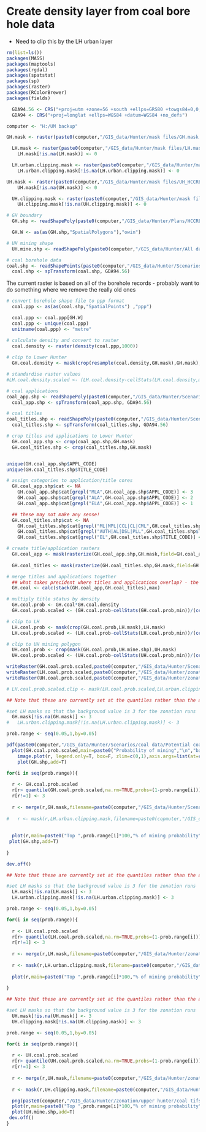 Create density layer from coal bore hole data
========================================================
* Need to clip this by the LH urban layer

```r
rm(list=ls())
packages(MASS)
packages(maptools)
packages(rgdal)
packages(spatstat)
packages(sp)
packages(raster)
packages(RColorBrewer)
packages(fields)

  GDA94.56 <- CRS("+proj=utm +zone=56 +south +ellps=GRS80 +towgs84=0,0,0,0,0,0,0 +units=m +no_defs")
  GDA94 <- CRS("+proj=longlat +ellps=WGS84 +datum=WGS84 +no_defs")

computer <- "H:/UM backup"

GH.mask <- raster(paste0(computer,"/GIS_data/Hunter/mask files/GH.mask.tif"))

  LH.mask <- raster(paste0(computer,"/GIS_data/Hunter/mask files/LH.mask.tif"))
    LH.mask[!is.na(LH.mask)] <- 0

  LH.urban.clipping.mask <- raster(paste0(computer,"/GIS_data/Hunter/mask files/LH.urban.clipping.mask.tif"))
    LH.urban.clipping.mask[!is.na(LH.urban.clipping.mask)] <- 0

UH.mask <- raster(paste0(computer,"/GIS_data/Hunter/mask files/UH_HCCREMS.mask.tif"))
    UH.mask[!is.na(UH.mask)] <- 0

  UH.clipping.mask <- raster(paste0(computer,"/GIS_data/Hunter/mask files/UH_HCCREMS.clipping.mask.tif"))
    UH.clipping.mask[!is.na(UH.clipping.mask)] <- 0

# GH boundary
  GH.shp <- readShapePoly(paste0(computer,"/GIS_data/Hunter/Plans/HCCREMS_AreaOfInterest/HCCREMS_AoI_GDAtm.shp"), proj4=GDA94.56)

  GH.W <- as(as(GH.shp,"SpatialPolygons"),"owin")

# UH mining shape
  UH.mine.shp <- readShapePoly(paste0(computer,"/GIS_data/Hunter/All data from harddrive/From HCCREMS/Boundaries/AoI/Rough_UH_AoIv2.shp"))

# coal borehole data
coal.shp <- readShapePoints(paste0(computer,"/GIS_data/Hunter/Scenarios/coal data/DPI/coal_borehole.shp"), proj4=GDA94)
  coal.shp <- spTransform(coal.shp, GDA94.56)


```

The current raster is based on all of the borehole records - probably want to do something where we remove the really old ones

```r
# convert borehole shape file to ppp format
  coal.ppp <- as(as(coal.shp,"SpatialPoints") ,"ppp")

  coal.ppp <- coal.ppp[GH.W]
  coal.ppp <- unique(coal.ppp)
  unitname(coal.ppp) <- "metre"

# calculate density and convert to raster
  coal.density <- raster(density(coal.ppp,1000))
  
# clip to Lower Hunter
  GH.coal.density <- mask(crop(resample(coal.density,GH.mask),GH.mask),GH.mask)

# standardise raster values
#LH.coal.density.scaled <- (LH.coal.density-cellStats(LH.coal.density,min))/(cellStats(LH.coal.density,max)-cellStats(LH.coal.density,min))

```



```r

# coal applications
coal_app.shp <- readShapePoly(paste0(computer,"/GIS_data/Hunter/Scenarios/coal data/DPI/coal_applications.shp"), proj4=GDA94)
  coal_app.shp <- spTransform(coal_app.shp, GDA94.56)

# coal titles
coal_titles.shp <- readShapePoly(paste0(computer,"/GIS_data/Hunter/Scenarios/coal data/DPI/coal_titles.shp"), proj4=GDA94)
  coal_titles.shp <- spTransform(coal_titles.shp, GDA94.56)

# crop titles and applications to Lower Hunter
  GH.coal_app.shp <- crop(coal_app.shp,GH.mask)
  GH.coal_titles.shp <- crop(coal_titles.shp,GH.mask)


unique(GH.coal_app.shp$APPL_CODE)
unique(GH.coal_titles.shp$TITLE_CODE)

# assign categories to application/title cores
  GH.coal_app.shp$cat <- NA
    GH.coal_app.shp$cat[grepl("MLA",GH.coal_app.shp$APPL_CODE)] <- 3
    GH.coal_app.shp$cat[grepl("ALA",GH.coal_app.shp$APPL_CODE)] <- 2
    GH.coal_app.shp$cat[grepl("ELA",GH.coal_app.shp$APPL_CODE)] <- 1

  ## these may not make any sense!
  GH.coal_titles.shp$cat <- NA
    GH.coal_titles.shp$cat[grepl("ML|MPL|CCL|CL|CML",GH.coal_titles.shp$TITLE_CODE)] <- 3
    GH.coal_titles.shp$cat[grepl("AUTH|AL|DSL|PLL",GH.coal_titles.shp$TITLE_CODE)] <- 2
    GH.coal_titles.shp$cat[grepl("EL",GH.coal_titles.shp$TITLE_CODE)] <- 1

# create title/application rasters
  GH.coal_app <- mask(rasterize(GH.coal_app.shp,GH.mask,field=GH.coal_app.shp$cat),GH.mask)
  
  GH.coal_titles <- mask(rasterize(GH.coal_titles.shp,GH.mask,field=GH.coal_titles.shp$cat),GH.mask)

# merge titles and applications together
  ## what takes precident where titles and applications overlap? - the max value
  GH.coal <- calc(stack(GH.coal_app,GH.coal_titles),max)

# multiply title status by density
  GH.coal.prob <- GH.coal*GH.coal.density
  GH.coal.prob.scaled <- (GH.coal.prob-cellStats(GH.coal.prob,min))/(cellStats(GH.coal.prob,max)-cellStats(GH.coal.prob,min))

# clip to LH
  LH.coal.prob <- mask(crop(GH.coal.prob,LH.mask),LH.mask)
  LH.coal.prob.scaled <- (LH.coal.prob-cellStats(LH.coal.prob,min))/(cellStats(LH.coal.prob,max)-cellStats(LH.coal.prob,min))

# clip to UH mining polygon
  UH.coal.prob <- crop(mask(GH.coal.prob,UH.mine.shp),UH.mask)
  UH.coal.prob.scaled <- (UH.coal.prob-cellStats(UH.coal.prob,min))/(cellStats(UH.coal.prob,max)-cellStats(UH.coal.prob,min))

writeRaster(GH.coal.prob.scaled,paste0(computer,"/GIS_data/Hunter/Scenarios/coal data/GH.coalforChris.tif"),format="GTiff",overwrite=T)
writeRaster(LH.coal.prob.scaled,paste0(computer,"/GIS_data/Hunter/zonation/lower hunter/coal tifs/mining_100_LHcoal.tif"),format="GTiff",overwrite=T)
writeRaster(UH.coal.prob.scaled,paste0(computer,"/GIS_data/Hunter/zonation/upper hunter/coal tifs/mining_100_UHcoal.tif"),format="GTiff",overwrite=T)

# LH.coal.prob.scaled.clip <- mask(LH.coal.prob.scaled,LH.urban.clipping.mask,filename=paste0(computer,"/GIS_data/Hunter/zonation/lower hunter/coal tifs/mining_100_LHcoal.clipped.tif"),format="GTiff",overwrite=T)


```

```r
## Note that these are currently set at the quantiles rather than the actual "probability"

#set LH masks so that the background value is 3 for the zonation runs
  GH.mask[!is.na(GH.mask)] <- 3
#   LH.urban.clipping.mask[!is.na(LH.urban.clipping.mask)] <- 3

prob.range <- seq(0.05,1,by=0.05)

pdf(paste0(computer,"/GIS_data/Hunter/Scenarios/coal data/Potential coal scenarios.pdf"),paper="a4r",width=0,height=0)
  plot(GH.coal.prob.scaled,main=paste0("Probability of mining","\n","based on borehole density & mining titles"),axes=F,zlim=c(0,1),box=F,col=brewer.pal(9,"YlOrRd"),legend=F)
    image.plot(r, legend.only=T, box=F, zlim=c(0,1),axis.args=list(at=c(0,1),labels=c("Low","High")),legend.shrink=0.3,legend.width=1,col=brewer.pal(9,"YlOrRd"),cex.axis=0.75)
    plot(GH.shp,add=T)

for(i in seq(prob.range)){
  
  r <- GH.coal.prob.scaled
  r[r> quantile(GH.coal.prob.scaled,na.rm=TRUE,probs=(1-prob.range[i]))] <- 1
  r[r!=1] <- 3
  
  r <- merge(r,GH.mask,filename=paste0(computer,"/GIS_data/Hunter/Scenarios/coal data/mining_",prob.range[i],"_GHcoal.tif"),format="GTiff",overwrite=T)
  
#   r <- mask(r,LH.urban.clipping.mask,filename=paste0(copmuter,"/GIS_data/Hunter/zonation/lower hunter/coal tifs/mining_",prob.range[i],"_LHcoal.clipped.tif"),format="GTiff",overwrite=T)
  
  
  plot(r,main=paste0("Top ",prob.range[i]*100,"% of mining probability"),axes=F,legend=F,col=brewer.pal(9,"YlOrRd")[9],box=F,zlim=c(0,1))
 plot(GH.shp,add=T)
      
}

dev.off()


```

```r
## Note that these are currently set at the quantiles rather than the actual "probability"

#set LH masks so that the background value is 3 for the zonation runs
  LH.mask[!is.na(LH.mask)] <- 3
  LH.urban.clipping.mask[!is.na(LH.urban.clipping.mask)] <- 3

prob.range <- seq(0.05,1,by=0.05)

for(i in seq(prob.range)){
  
  r <- LH.coal.prob.scaled
  r[r> quantile(LH.coal.prob.scaled,na.rm=TRUE,probs=(1-prob.range[i]))] <- 1
  r[r!=1] <- 3
  
  r <- merge(r,LH.mask,filename=paste0(computer,"/GIS_data/Hunter/zonation/lower hunter/coal tifs/mining_",prob.range[i],"_LHcoal.tif"),format="GTiff",overwrite=T)
  
  r <- mask(r,LH.urban.clipping.mask,filename=paste0(computer,"/GIS_data/Hunter/zonation/lower hunter/coal tifs/mining_",prob.range[i],"_LHcoal.clipped.tif"),format="GTiff",overwrite=T)
  
  plot(r,main=paste0("Top ",prob.range[i]*100,"% of mining probability"),axes=F,legend=F,col=terrain.colors(2))
      
}


```


```r
## Note that these are currently set at the quantiles rather than the actual "probability"

#set LH masks so that the background value is 3 for the zonation runs
  UH.mask[!is.na(UH.mask)] <- 3
  UH.clipping.mask[!is.na(UH.clipping.mask)] <- 3

prob.range <- seq(0.05,1,by=0.05)

for(i in seq(prob.range)){
  
  r <- UH.coal.prob.scaled
  r[r> quantile(UH.coal.prob.scaled,na.rm=TRUE,probs=(1-prob.range[i]))] <- 1
  r[r!=1] <- 3
  
  r <- merge(r,UH.mask,filename=paste0(computer,"/GIS_data/Hunter/zonation/upper hunter/coal tifs/mining_",prob.range[i],"_UHcoal.tif"),format="GTiff",overwrite=T)
  
  r <- mask(r,UH.clipping.mask,filename=paste0(computer,"/GIS_data/Hunter/zonation/upper hunter/coal tifs/mining_",prob.range[i],"_UHcoal.clipped.tif"),format="GTiff",overwrite=T)

  png(paste0(computer,"/GIS_data/Hunter/zonation/upper hunter/coal tifs/mining_",prob.range[i],"_UHcoal.clipped.png"),height=15,width=15,units="cm",res=300,pointsize=12)
  plot(r,main=paste0("Top ",prob.range[i]*100,"% of mining probability"),axes=F,legend=F,col=terrain.colors(2),box=F)
  plot(UH.mine.shp,add=T)
 dev.off()     
}


```


